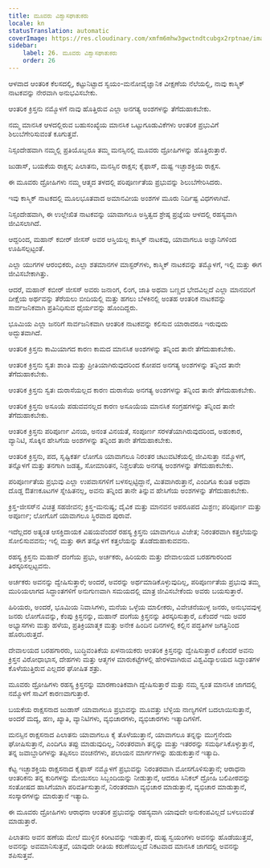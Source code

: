 ```yaml
---
title: ಮೂವರು ವಿಶ್ವಾಸಘಾತುಕರು
locale: kn
statusTranslation: automatic
coverImage: https://res.cloudinary.com/xmfm6mhw3gwctndtcubgx2rptnae/image/upload/v1741354419/small_cover_la_gran_rebelion_28716e29d2.webp
sidebar:
    label: 26. ಮೂವರು ವಿಶ್ವಾಸಘಾತುಕರು
    order: 26
---
```

ಆಳವಾದ ಆಂತರಿಕ ಕೆಲಸದಲ್ಲಿ, ಕಟ್ಟುನಿಟ್ಟಾದ ಸ್ವಯಂ-ಮನೋವೈಜ್ಞಾನಿಕ ವೀಕ್ಷಣೆಯ ನೆಲೆಯಲ್ಲಿ, ನಾವು ಕಾಸ್ಮಿಕ್ ನಾಟಕವನ್ನು ನೇರವಾಗಿ ಅನುಭವಿಸಬೇಕು.

ಆಂತರಿಕ ಕ್ರಿಸ್ತನು ನಮ್ಮೊಳಗೆ ನಾವು ಹೊತ್ತಿರುವ ಎಲ್ಲಾ ಅನಗತ್ಯ ಅಂಶಗಳನ್ನು ತೆಗೆದುಹಾಕಬೇಕು.

ನಮ್ಮ ಮಾನಸಿಕ ಆಳದಲ್ಲಿರುವ ಬಹುಸಂಖ್ಯೆಯ ಮಾನಸಿಕ ಒಟ್ಟುಗೂಡುವಿಕೆಗಳು ಆಂತರಿಕ ಪ್ರಭುವಿಗೆ ಶಿಲುಬೆಗೇರಿಸುವಂತೆ ಕೂಗುತ್ತವೆ.

ನಿಸ್ಸಂದೇಹವಾಗಿ ನಮ್ಮಲ್ಲಿ ಪ್ರತಿಯೊಬ್ಬರೂ ತಮ್ಮ ಮನಸ್ಸಿನಲ್ಲಿ ಮೂವರು ದ್ರೋಹಿಗಳನ್ನು ಹೊತ್ತಿರುತ್ತಾರೆ.

ಜುಡಾಸ್, ಬಯಕೆಯ ರಾಕ್ಷಸ; ಪಿಲಾತನು, ಮನಸ್ಸಿನ ರಾಕ್ಷಸ; ಕೈಫಾಸ್, ದುಷ್ಟ ಇಚ್ಛಾಶಕ್ತಿಯ ರಾಕ್ಷಸ.

ಈ ಮೂವರು ದ್ರೋಹಿಗಳು ನಮ್ಮ ಆತ್ಮದ ತಳದಲ್ಲಿ ಪರಿಪೂರ್ಣತೆಯ ಪ್ರಭುವನ್ನು ಶಿಲುಬೆಗೇರಿಸಿದರು.

ಇವು ಕಾಸ್ಮಿಕ್ ನಾಟಕದಲ್ಲಿ ಮೂಲಭೂತವಾದ ಅಮಾನವೀಯ ಅಂಶಗಳ ಮೂರು ನಿರ್ದಿಷ್ಟ ವಿಧಗಳಾಗಿವೆ.

ನಿಸ್ಸಂದೇಹವಾಗಿ, ಈ ಉಲ್ಲೇಖಿತ ನಾಟಕವನ್ನು ಯಾವಾಗಲೂ ಅಸ್ತಿತ್ವದ ಶ್ರೇಷ್ಠ ಪ್ರಜ್ಞೆಯ ಆಳದಲ್ಲಿ ರಹಸ್ಯವಾಗಿ ಜೀವಿಸಲಾಗಿದೆ.

ಆದ್ದರಿಂದ, ಮಹಾನ್ ಕಬೀರ್ ಜೀಸಸ್ ಅವರ ಆಸ್ತಿಯಲ್ಲ ಕಾಸ್ಮಿಕ್ ನಾಟಕವು, ಯಾವಾಗಲೂ ಅಜ್ಞಾನಿಗಳಿಂದ ಊಹಿಸಲ್ಪಟ್ಟಂತೆ.

ಎಲ್ಲಾ ಯುಗಗಳ ಆರಂಭಿಕರು, ಎಲ್ಲಾ ಶತಮಾನಗಳ ಮಾಸ್ಟರ್‌ಗಳು, ಕಾಸ್ಮಿಕ್ ನಾಟಕವನ್ನು ತಮ್ಮೊಳಗೆ, ಇಲ್ಲಿ ಮತ್ತು ಈಗ ಜೀವಿಸಬೇಕಾಗಿತ್ತು.

ಆದರೆ, ಮಹಾನ್ ಕಬೀರ್ ಜೀಸಸ್ ಅವರು ಜನಾಂಗ, ಲಿಂಗ, ಜಾತಿ ಅಥವಾ ಬಣ್ಣದ ಭೇದವಿಲ್ಲದೆ ಎಲ್ಲಾ ಮಾನವರಿಗೆ ದೀಕ್ಷೆಯ ಅರ್ಥವನ್ನು ತೆರೆಯಲು ಬೀದಿಯಲ್ಲಿ ಮತ್ತು ಹಗಲು ಬೆಳಕಿನಲ್ಲಿ ಅಂತಹ ಆಂತರಿಕ ನಾಟಕವನ್ನು ಸಾರ್ವಜನಿಕವಾಗಿ ಪ್ರತಿನಿಧಿಸುವ ಧೈರ್ಯವನ್ನು ಹೊಂದಿದ್ದರು.

ಭೂಮಿಯ ಎಲ್ಲಾ ಜನರಿಗೆ ಸಾರ್ವಜನಿಕವಾಗಿ ಆಂತರಿಕ ನಾಟಕವನ್ನು ಕಲಿಸುವ ಯಾರಾದರೂ ಇರುವುದು ಅದ್ಭುತವಾಗಿದೆ.

ಆಂತರಿಕ ಕ್ರಿಸ್ತನು ಕಾಮಿಯಾಗದ ಕಾರಣ ಕಾಮದ ಮಾನಸಿಕ ಅಂಶಗಳನ್ನು ತನ್ನಿಂದ ತಾನೇ ತೆಗೆದುಹಾಕಬೇಕು.

ಆಂತರಿಕ ಕ್ರಿಸ್ತನು ಸ್ವತಃ ಶಾಂತಿ ಮತ್ತು ಪ್ರೀತಿಯಾಗಿರುವುದರಿಂದ ಕೋಪದ ಅನಗತ್ಯ ಅಂಶಗಳನ್ನು ತನ್ನಿಂದ ತಾನೇ ತೆಗೆದುಹಾಕಬೇಕು.

ಆಂತರಿಕ ಕ್ರಿಸ್ತನು ಸ್ವತಃ ದುರಾಸೆಯಲ್ಲದ ಕಾರಣ ದುರಾಸೆಯ ಅನಗತ್ಯ ಅಂಶಗಳನ್ನು ತನ್ನಿಂದ ತಾನೇ ತೆಗೆದುಹಾಕಬೇಕು.

ಆಂತರಿಕ ಕ್ರಿಸ್ತನು ಅಸೂಯೆ ಪಡುವವನಲ್ಲದ ಕಾರಣ ಅಸೂಯೆಯ ಮಾನಸಿಕ ಸಂಗ್ರಹಗಳನ್ನು ತನ್ನಿಂದ ತಾನೇ ತೆಗೆದುಹಾಕಬೇಕು.

ಆಂತರಿಕ ಕ್ರಿಸ್ತನು ಪರಿಪೂರ್ಣ ವಿನಯ, ಅನಂತ ವಿನಯತೆ, ಸಂಪೂರ್ಣ ಸರಳತೆಯಾಗಿರುವುದರಿಂದ, ಅಹಂಕಾರ, ವ್ಯಾನಿಟಿ, ಸೊಕ್ಕಿನ ಹೇಸಿಗೆಯ ಅಂಶಗಳನ್ನು ತನ್ನಿಂದ ತಾನೇ ತೆಗೆದುಹಾಕಬೇಕು.

ಆಂತರಿಕ ಕ್ರಿಸ್ತನು, ಪದ, ಸೃಷ್ಟಿಕರ್ತ ಲೋಗೊ ಯಾವಾಗಲೂ ನಿರಂತರ ಚಟುವಟಿಕೆಯಲ್ಲಿ ಜೀವಿಸುತ್ತಾ ನಮ್ಮೊಳಗೆ, ತನ್ನೊಳಗೆ ಮತ್ತು ತನಗಾಗಿ ಜಡತ್ವ, ಸೋಮಾರಿತನ, ನಿಶ್ಚಲತೆಯ ಅನಗತ್ಯ ಅಂಶಗಳನ್ನು ತೆಗೆದುಹಾಕಬೇಕು.

ಪರಿಪೂರ್ಣತೆಯ ಪ್ರಭುವು ಎಲ್ಲಾ ಉಪವಾಸಗಳಿಗೆ ಬಳಸಲ್ಪಟ್ಟಿದ್ದಾನೆ, ಮಿತವಾಗಿರುತ್ತಾನೆ, ಎಂದಿಗೂ ಕುಡಿತ ಅಥವಾ ದೊಡ್ಡ ಔತಣಕೂಟಗಳ ಸ್ನೇಹಿತನಲ್ಲ, ಅವನು ತನ್ನಿಂದ ತಾನೇ ತಿನ್ನುವ ಹೇಸಿಗೆಯ ಅಂಶಗಳನ್ನು ತೆಗೆದುಹಾಕಬೇಕು.

ಕ್ರಿಸ್ತ-ಜೀಸಸ್‌ನ ವಿಚಿತ್ರ ಸಹಜೀವನ; ಕ್ರಿಸ್ತ-ಮನುಷ್ಯ; ದೈವಿಕ ಮತ್ತು ಮಾನವನ ಅಪರೂಪದ ಮಿಶ್ರಣ; ಪರಿಪೂರ್ಣ ಮತ್ತು ಅಪೂರ್ಣ; ಲೋಗೊಗೆ ಯಾವಾಗಲೂ ಸ್ಥಿರವಾದ ಪುರಾವೆ.

ಇದೆಲ್ಲದರ ಅತ್ಯಂತ ಆಸಕ್ತಿದಾಯಕ ವಿಷಯವೆಂದರೆ ರಹಸ್ಯ ಕ್ರಿಸ್ತನು ಯಾವಾಗಲೂ ವಿಜೇತ; ನಿರಂತರವಾಗಿ ಕತ್ತಲೆಯನ್ನು ಸೋಲಿಸುವವನು; ಇಲ್ಲಿ ಮತ್ತು ಈಗ ತನ್ನೊಳಗೆ ಕತ್ತಲೆಯನ್ನು ತೊಡೆದುಹಾಕುವವನು.

ರಹಸ್ಯ ಕ್ರಿಸ್ತನು ಮಹಾನ್ ದಂಗೆಯ ಪ್ರಭು, ಅರ್ಚಕರು, ಹಿರಿಯರು ಮತ್ತು ದೇವಾಲಯದ ಬರಹಗಾರರಿಂದ ತಿರಸ್ಕರಿಸಲ್ಪಟ್ಟವನು.

ಅರ್ಚಕರು ಅವನನ್ನು ದ್ವೇಷಿಸುತ್ತಾರೆ; ಅಂದರೆ, ಅವರನ್ನು ಅರ್ಥಮಾಡಿಕೊಳ್ಳುವುದಿಲ್ಲ, ಪರಿಪೂರ್ಣತೆಯ ಪ್ರಭುವು ತಮ್ಮ ಮುರಿಯಲಾಗದ ಸಿದ್ಧಾಂತಗಳಿಗೆ ಅನುಗುಣವಾಗಿ ಸಮಯದಲ್ಲಿ ಮಾತ್ರ ಜೀವಿಸಬೇಕೆಂದು ಅವರು ಬಯಸುತ್ತಾರೆ.

ಹಿರಿಯರು, ಅಂದರೆ, ಭೂಮಿಯ ನಿವಾಸಿಗಳು, ಮನೆಯ ಒಳ್ಳೆಯ ಮಾಲೀಕರು, ವಿವೇಚನೆಯುಳ್ಳ ಜನರು, ಅನುಭವವುಳ್ಳ ಜನರು ಲೋಗೊವನ್ನು, ಕೆಂಪು ಕ್ರಿಸ್ತನನ್ನು, ಮಹಾನ್ ದಂಗೆಯ ಕ್ರಿಸ್ತನನ್ನು ತಿರಸ್ಕರಿಸುತ್ತಾರೆ, ಏಕೆಂದರೆ ಇದು ಅವರ ಅಭ್ಯಾಸಗಳು ಮತ್ತು ಹಳೆಯ, ಪ್ರತಿಕ್ರಿಯಾತ್ಮಕ ಮತ್ತು ಅನೇಕ ಹಿಂದಿನ ದಿನಗಳಲ್ಲಿ ಕಲ್ಲಿನ ಪದ್ಧತಿಗಳ ಜಗತ್ತಿನಿಂದ ಹೊರಬರುತ್ತದೆ.

ದೇವಾಲಯದ ಬರಹಗಾರರು, ಬುದ್ಧಿವಂತಿಕೆಯ ಖಳನಾಯಕರು ಆಂತರಿಕ ಕ್ರಿಸ್ತನನ್ನು ದ್ವೇಷಿಸುತ್ತಾರೆ ಏಕೆಂದರೆ ಅವನು ಕ್ರಿಸ್ತನ ವಿರೋಧಾಭಾಸ, ದೇಹಗಳು ಮತ್ತು ಆತ್ಮಗಳ ಮಾರುಕಟ್ಟೆಗಳಲ್ಲಿ ಹೇರಳವಾಗಿರುವ ವಿಶ್ವವಿದ್ಯಾಲಯದ ಸಿದ್ಧಾಂತಗಳ ಕೊಳೆಯುತ್ತಿರುವ ಎಲ್ಲದರ ಘೋಷಿತ ಶತ್ರು.

ಮೂವರು ದ್ರೋಹಿಗಳು ರಹಸ್ಯ ಕ್ರಿಸ್ತನನ್ನು ಮಾರಣಾಂತಿಕವಾಗಿ ದ್ವೇಷಿಸುತ್ತಾರೆ ಮತ್ತು ನಮ್ಮ ಸ್ವಂತ ಮಾನಸಿಕ ಜಾಗದಲ್ಲಿ ನಮ್ಮೊಳಗೆ ಸಾವಿಗೆ ಕಾರಣವಾಗುತ್ತಾರೆ.

ಬಯಕೆಯ ರಾಕ್ಷಸನಾದ ಜುಡಾಸ್ ಯಾವಾಗಲೂ ಪ್ರಭುವನ್ನು ಮೂವತ್ತು ಬೆಳ್ಳಿಯ ನಾಣ್ಯಗಳಿಗೆ ಬದಲಾಯಿಸುತ್ತಾನೆ, ಅಂದರೆ ಮದ್ಯ, ಹಣ, ಖ್ಯಾತಿ, ವ್ಯಾನಿಟಿಗಳು, ವ್ಯಭಿಚಾರಗಳು, ವ್ಯಭಿಚಾರಗಳು ಇತ್ಯಾದಿಗಳಿಗೆ.

ಮನಸ್ಸಿನ ರಾಕ್ಷಸನಾದ ಪಿಲಾತನು ಯಾವಾಗಲೂ ಕೈ ತೊಳೆಯುತ್ತಾನೆ, ಯಾವಾಗಲೂ ತನ್ನನ್ನು ಮುಗ್ಧನೆಂದು ಘೋಷಿಸುತ್ತಾನೆ, ಎಂದಿಗೂ ತಪ್ಪು ಮಾಡುವುದಿಲ್ಲ, ನಿರಂತರವಾಗಿ ತನ್ನನ್ನು ಮತ್ತು ಇತರರನ್ನು ಸಮರ್ಥಿಸಿಕೊಳ್ಳುತ್ತಾನೆ, ತನ್ನ ಜವಾಬ್ದಾರಿಗಳನ್ನು ತಪ್ಪಿಸಲು ವಂಚನೆಗಳು, ಪಲಾಯನ ಮಾರ್ಗಗಳನ್ನು ಹುಡುಕುತ್ತಾನೆ ಇತ್ಯಾದಿ.

ಕೆಟ್ಟ ಇಚ್ಛಾಶಕ್ತಿಯ ರಾಕ್ಷಸನಾದ ಕೈಫಾಸ್ ನಮ್ಮೊಳಗೆ ಪ್ರಭುವನ್ನು ನಿರಂತರವಾಗಿ ಮೋಸಗೊಳಿಸುತ್ತಾನೆ; ಆರಾಧನಾ ಆಂತರಿಕನು ತನ್ನ ಕುರಿಗಳನ್ನು ಮೇಯಿಸಲು ಸಿಬ್ಬಂದಿಯನ್ನು ನೀಡುತ್ತಾನೆ, ಆದರೂ ಸಿನಿಕಲ್ ದ್ರೋಹಿ ಬಲಿಪೀಠವನ್ನು ಸಂತೋಷದ ಹಾಸಿಗೆಯಾಗಿ ಪರಿವರ್ತಿಸುತ್ತಾನೆ, ನಿರಂತರವಾಗಿ ವ್ಯಭಿಚಾರ ಮಾಡುತ್ತಾನೆ, ವ್ಯಭಿಚಾರ ಮಾಡುತ್ತಾನೆ, ಸಂಸ್ಕಾರಗಳನ್ನು ಮಾರುತ್ತಾನೆ ಇತ್ಯಾದಿ.

ಈ ಮೂವರು ದ್ರೋಹಿಗಳು ಆರಾಧನಾ ಆಂತರಿಕ ಪ್ರಭುವನ್ನು ರಹಸ್ಯವಾಗಿ ಯಾವುದೇ ಅನುಕಂಪವಿಲ್ಲದೆ ಬಳಲುವಂತೆ ಮಾಡುತ್ತಾರೆ.

ಪಿಲಾತನು ಅವನ ಹಣೆಯ ಮೇಲೆ ಮುಳ್ಳಿನ ಕಿರೀಟವನ್ನು ಇಡುತ್ತಾನೆ, ದುಷ್ಟ ಸ್ವಯಂಗಳು ಅವನನ್ನು ಹೊಡೆಯುತ್ತವೆ, ಅವನನ್ನು ಅವಮಾನಿಸುತ್ತವೆ, ಯಾವುದೇ ರೀತಿಯ ಕರುಣೆಯಿಲ್ಲದೆ ನಿಕಟವಾದ ಮಾನಸಿಕ ಜಾಗದಲ್ಲಿ ಅವನನ್ನು ಶಪಿಸುತ್ತವೆ.

